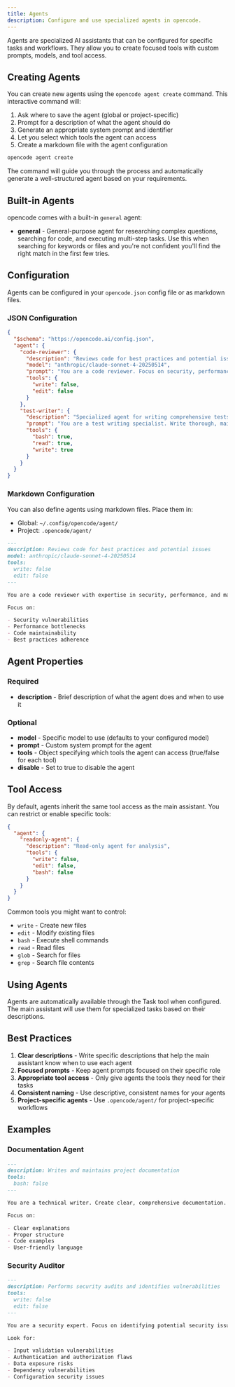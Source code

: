 ```yaml
---
title: Agents
description: Configure and use specialized agents in opencode.
---
```


Agents are specialized AI assistants that can be configured for specific tasks and workflows. They allow you to create focused tools with custom prompts, models, and tool access.

## Creating Agents

You can create new agents using the `opencode agent create` command. This interactive command will:

1. Ask where to save the agent (global or project-specific)
2. Prompt for a description of what the agent should do
3. Generate an appropriate system prompt and identifier
4. Let you select which tools the agent can access
5. Create a markdown file with the agent configuration

```bash
opencode agent create
```

The command will guide you through the process and automatically generate a well-structured agent based on your requirements.

## Built-in Agents

opencode comes with a built-in `general` agent:

- **general** - General-purpose agent for researching complex questions, searching for code, and executing multi-step tasks. Use this when searching for keywords or files and you're not confident you'll find the right match in the first few tries.

## Configuration

Agents can be configured in your `opencode.json` config file or as markdown files.

### JSON Configuration

```json title="opencode.json"
{
  "$schema": "https://opencode.ai/config.json",
  "agent": {
    "code-reviewer": {
      "description": "Reviews code for best practices and potential issues",
      "model": "anthropic/claude-sonnet-4-20250514",
      "prompt": "You are a code reviewer. Focus on security, performance, and maintainability.",
      "tools": {
        "write": false,
        "edit": false
      }
    },
    "test-writer": {
      "description": "Specialized agent for writing comprehensive tests",
      "prompt": "You are a test writing specialist. Write thorough, maintainable tests.",
      "tools": {
        "bash": true,
        "read": true,
        "write": true
      }
    }
  }
}
```

### Markdown Configuration

You can also define agents using markdown files. Place them in:

- Global: `~/.config/opencode/agent/`
- Project: `.opencode/agent/`

```markdown title="~/.config/opencode/agent/code-reviewer.md"
---
description: Reviews code for best practices and potential issues
model: anthropic/claude-sonnet-4-20250514
tools:
  write: false
  edit: false
---

You are a code reviewer with expertise in security, performance, and maintainability.

Focus on:

- Security vulnerabilities
- Performance bottlenecks
- Code maintainability
- Best practices adherence
```

## Agent Properties

### Required

- **description** - Brief description of what the agent does and when to use it

### Optional

- **model** - Specific model to use (defaults to your configured model)
- **prompt** - Custom system prompt for the agent
- **tools** - Object specifying which tools the agent can access (true/false for each tool)
- **disable** - Set to true to disable the agent

## Tool Access

By default, agents inherit the same tool access as the main assistant. You can restrict or enable specific tools:

```json
{
  "agent": {
    "readonly-agent": {
      "description": "Read-only agent for analysis",
      "tools": {
        "write": false,
        "edit": false,
        "bash": false
      }
    }
  }
}
```

Common tools you might want to control:

- `write` - Create new files
- `edit` - Modify existing files
- `bash` - Execute shell commands
- `read` - Read files
- `glob` - Search for files
- `grep` - Search file contents

## Using Agents

Agents are automatically available through the Task tool when configured. The main assistant will use them for specialized tasks based on their descriptions.

## Best Practices

1. **Clear descriptions** - Write specific descriptions that help the main assistant know when to use each agent
2. **Focused prompts** - Keep agent prompts focused on their specific role
3. **Appropriate tool access** - Only give agents the tools they need for their tasks
4. **Consistent naming** - Use descriptive, consistent names for your agents
5. **Project-specific agents** - Use `.opencode/agent/` for project-specific workflows

## Examples

### Documentation Agent

```markdown title="~/.config/opencode/agent/docs-writer.md"
---
description: Writes and maintains project documentation
tools:
  bash: false
---

You are a technical writer. Create clear, comprehensive documentation.

Focus on:

- Clear explanations
- Proper structure
- Code examples
- User-friendly language
```

### Security Auditor

```markdown title="~/.config/opencode/agent/security-auditor.md"
---
description: Performs security audits and identifies vulnerabilities
tools:
  write: false
  edit: false
---

You are a security expert. Focus on identifying potential security issues.

Look for:

- Input validation vulnerabilities
- Authentication and authorization flaws
- Data exposure risks
- Dependency vulnerabilities
- Configuration security issues
```
